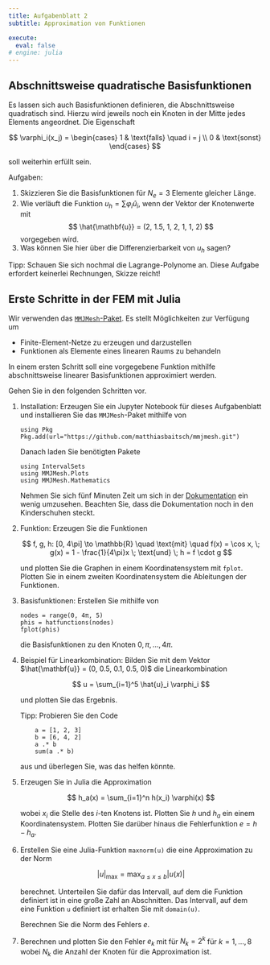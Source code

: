 ```yaml
---
title: Aufgabenblatt 2
subtitle: Approximation von Funktionen

execute: 
  eval: false
# engine: julia
---
```


## Abschnittsweise quadratische Basisfunktionen

Es lassen sich auch Basisfunktionen definieren, die Abschnittsweise quadratisch sind. Hierzu wird jeweils noch ein Knoten in der Mitte jedes Elements angeordnet. Die Eigenschaft

$$
  \varphi_i(x_j) =
  \begin{cases}
    1 & \text{falls} \quad i = j \\
    0 & \text{sonst}
  \end{cases}
$$

soll weiterhin erfüllt sein. 

Aufgaben:

1. Skizzieren Sie die Basisfunktionen für $N_e = 3$ Elemente gleicher Länge. 
1. Wie verläuft die Funktion $u_h = \sum \varphi_i\hat u_i$, wenn der Vektor der Knotenwerte mit 
  $$
    \hat{\mathbf{u}} = (2, 1.5, 1, 2, 1, 1, 2)
  $$
  vorgegeben wird. 
1. Was können Sie hier über die Differenzierbarkeit von $u_h$ sagen?

Tipp: Schauen Sie sich nochmal die Lagrange-Polynome an. Diese Aufgabe erfordert keinerlei Rechnungen, Skizze reicht!

## Erste Schritte in der FEM mit Julia

Wir verwenden das [`MMJMesh`-Paket](https://github.com/matthiasbaitsch/mmjmesh). Es stellt Möglichkeiten zur Verfügung um

- Finite-Element-Netze zu erzeugen und darzustellen
- Funktionen als Elemente eines linearen Raums zu behandeln

In einem ersten Schritt soll eine vorgegebene Funktion mithilfe abschnittsweise linearer Basisfunktionen approximiert werden.

Gehen Sie in den folgenden Schritten vor.

1. Installation: Erzeugen Sie ein Jupyter Notebook für dieses Aufgabenblatt und installieren Sie das `MMJMesh`-Paket mithilfe von

    ```.julia
    using Pkg
    Pkg.add(url="https://github.com/matthiasbaitsch/mmjmesh.git")
    ```

    Danach laden Sie benötigten Pakete

    ```.julia
    using IntervalSets
    using MMJMesh.Plots
    using MMJMesh.Mathematics
    ```

    Nehmen Sie sich fünf Minuten Zeit um sich in der [Dokumentation](https://matthiasbaitsch.github.io/mmjmesh/guide/) ein wenig umzusehen. Beachten Sie, dass die Dokumentation noch in den Kinderschuhen steckt.

1. Funktion: Erzeugen Sie die Funktionen 

    $$
        f, g, h: [0, 4\pi] \to \mathbb{R} \quad \text{mit} \quad f(x) = \cos x, \; g(x) = 1 - \frac{1}{4\pi}x \; \text{und} \; h = f \cdot g
    $$

    und plotten Sie die Graphen in einem Koordinatensystem mit `fplot`. Plotten Sie in einem zweiten Koordinatensystem die Ableitungen der Funktionen.

1. Basisfunktionen: Erstellen Sie mithilfe von

    ```.julia
    nodes = range(0, 4π, 5)
    phis = hatfunctions(nodes)
    fplot(phis)
    ```

    die Basisfunktionen zu den Knoten $0, \pi, \dots, 4\pi$.

1. Beispiel für Linearkombination: Bilden Sie mit dem Vektor $\hat{\mathbf{u}} = (0, 0.5, 0.1, 0.5, 0)$ die Linearkombination 

    $$
        u = \sum_{i=1}^5 \hat{u}_i \varphi_i
    $$ 
    
    und plotten Sie das Ergebnis. 
    
    Tipp: Probieren Sie den Code 

    ```.julia
        a = [1, 2, 3]
        b = [6, 4, 2]
        a .* b
        sum(a .* b)
    ```  

    aus und überlegen Sie, was das helfen könnte.

1. Erzeugen Sie in Julia die Approximation

    $$
        h_a(x) = \sum_{i=1}^n h(x_i) \varphi(x)
    $$

    wobei $x_i$ die Stelle des $i$-ten Knotens ist. Plotten Sie $h$ und $h_a$ ein einem Koordinatensystem. Plotten Sie darüber hinaus die Fehlerfunktion $e = h - h_a$.

1. Erstellen Sie eine Julia-Funktion `maxnorm(u)` die eine Approximation zu der Norm

    $$
        |u|_\mathrm{max} = \max_{a \leq x \leq b} |u(x)|
    $$

    berechnet. Unterteilen Sie dafür das Intervall, auf dem die Funktion definiert ist in eine große Zahl an Abschnitten. Das Intervall, auf dem eine Funktion `u` definiert ist erhalten Sie mit `domain(u)`.

    Berechnen Sie die Norm des Fehlers $e$.

1. Berechnen und plotten Sie den Fehler $e_k$ mit für $N_k = 2^k$ für $k = 1, \dots, 8$ wobei $N_k$ die Anzahl der Knoten für die Approximation ist.






